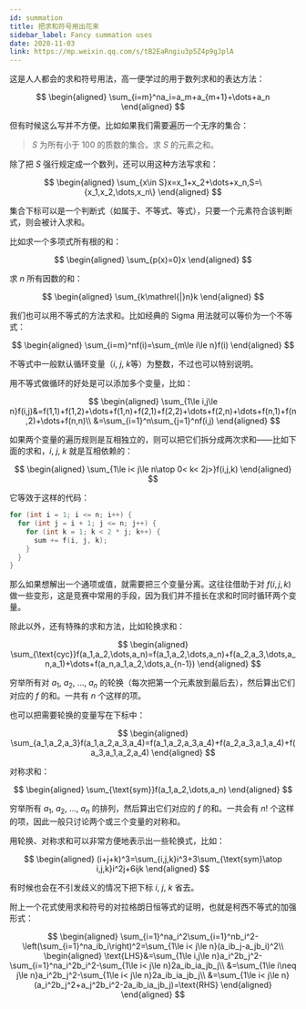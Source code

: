 ```yaml
---
id: summation
title: 把求和符号用出花来
sidebar_label: Fancy summation uses
date: 2020-11-03
link: https://mp.weixin.qq.com/s/tB2EaRngiu3p5Z4p9gJplA
---
```


这是人人都会的求和符号用法，高一便学过的用于数列求和的表达方法：

$$
\begin{aligned}
\sum_{i=m}^na_i=a_m+a_{m+1}+\dots+a_n
\end{aligned}
$$

但有时候这么写并不方便。比如如果我们需要遍历一个无序的集合：

> $S$ 为所有小于 100 的质数的集合。求 $S$ 的元素之和。

除了把 $S$ 强行规定成一个数列，还可以用这种方法写求和：

$$
\begin{aligned}
\sum_{x\in S}x=x_1+x_2+\dots+x_n,S=\{x_1,x_2,\dots,x_n\}
\end{aligned}
$$

集合下标可以是一个判断式（如属于、不等式、等式），只要一个元素符合该判断式，则会被计入求和。

比如求一个多项式所有根的和：

$$
\begin{aligned}
\sum_{p(x)=0}x
\end{aligned}
$$

求 $n$ 所有因数的和：

$$
\begin{aligned}
\sum_{k\mathrel{|}n}k
\end{aligned}
$$

我们也可以用不等式的方法求和。比如经典的 Sigma 用法就可以等价为一个不等式：

$$
\begin{aligned}
\sum_{i=m}^nf(i)=\sum_{m\le i\le n}f(i)
\end{aligned}
$$

不等式中一般默认循环变量（$i$, $j$, $k$等）为整数，不过也可以特别说明。

用不等式做循环的好处是可以添加多个变量，比如：

$$
\begin{aligned}
\sum_{1\le i,j\le n}f(i,j)&=f(1,1)+f(1,2)+\dots+f(1,n)+f(2,1)+f(2,2)+\dots+f(2,n)+\dots+f(n,1)+f(n,2)+\dots+f(n,n)\\
&=\sum_{i=1}^n\sum_{j=1}^nf(i,j)
\end{aligned}
$$

如果两个变量的遍历规则是互相独立的，则可以把它们拆分成两次求和——比如下面的求和，$i$, $j$, $k$ 就是互相依赖的：

$$
\begin{aligned}
\sum_{1\le i< j\le n\atop 0< k< 2j>}f(i,j,k)
\end{aligned}
$$

它等效于这样的代码：

```c
for (int i = 1; i <= n; i++) {
  for (int j = i + 1; j <= n; j++) {
    for (int k = 1; k < 2 * j; k++) {
      sum += f(i, j, k);
    }
  }
}
```

那么如果想解出一个通项或值，就需要把三个变量分离。这往往借助于对 $f(i,j,k)$ 做一些变形，这是竞赛中常用的手段，因为我们并不擅长在求和时同时循环两个变量。

除此以外，还有特殊的求和方法，比如轮换求和：

$$
\begin{aligned}
\sum_{\text{cyc}}f(a_1,a_2,\dots,a_n)=f(a_1,a_2,\dots,a_n)+f(a_2,a_3,\dots,a_n,a_1)+\dots+f(a_n,a_1,a_2,\dots,a_{n-1})
\end{aligned}
$$

穷举所有对 $a_1$, $a_2$, ..., $a_n$ 的轮换（每次把第一个元素放到最后去），然后算出它们对应的 $f$ 的和。一共有 $n$ 个这样的项。

也可以把需要轮换的变量写在下标中：

$$
\begin{aligned}
\sum_{a_1,a_2,a_3}f(a_1,a_2,a_3,a_4)=f(a_1,a_2,a_3,a_4)+f(a_2,a_3,a_1,a_4)+f(a_3,a_1,a_2,a_4)
\end{aligned}
$$

对称求和：

$$
\begin{aligned}
\sum_{\text{sym}}f(a_1,a_2,\dots,a_n)
\end{aligned}
$$

穷举所有 $a_1$, $a_2$, $\dots$, $a_n$ 的排列，然后算出它们对应的 $f$ 的和。一共会有 $n!$ 个这样的项，因此一般只讨论两个或三个变量的对称和。

用轮换、对称求和可以非常方便地表示出一些轮换式，比如：

$$
\begin{aligned}
(i+j+k)^3=\sum_{i,j,k}i^3+3\sum_{\text{sym}\atop i,j,k}i^2j+6ijk
\end{aligned}
$$

有时候也会在不引发歧义的情况下把下标 $i$, $j$, $k$ 省去。

附上一个花式使用求和符号的对拉格朗日恒等式的证明，也就是柯西不等式的加强形式：

$$
\begin{aligned}
\sum_{i=1}^na_i^2\sum_{i=1}^nb_i^2-\left(\sum_{i=1}^na_ib_i\right)^2=\sum_{1\le i< j\le n}(a_ib_j-a_jb_i)^2\\
\begin{aligned}
\text{LHS}&=\sum_{1\le i,j\le n}a_i^2b_j^2-\sum_{i=1}^na_i^2b_i^2-\sum_{1\le i< j\le n}2a_ib_ia_jb_j\\
&=\sum_{1\le i\neq j\le n}a_i^2b_j^2-\sum_{1\le i< j\le n}2a_ib_ia_jb_j\\
&=\sum_{1\le i< j\le n}(a_i^2b_j^2+a_j^2b_i^2-2a_ib_ia_jb_j)=\text{RHS}
\end{aligned}
\end{aligned}
$$
